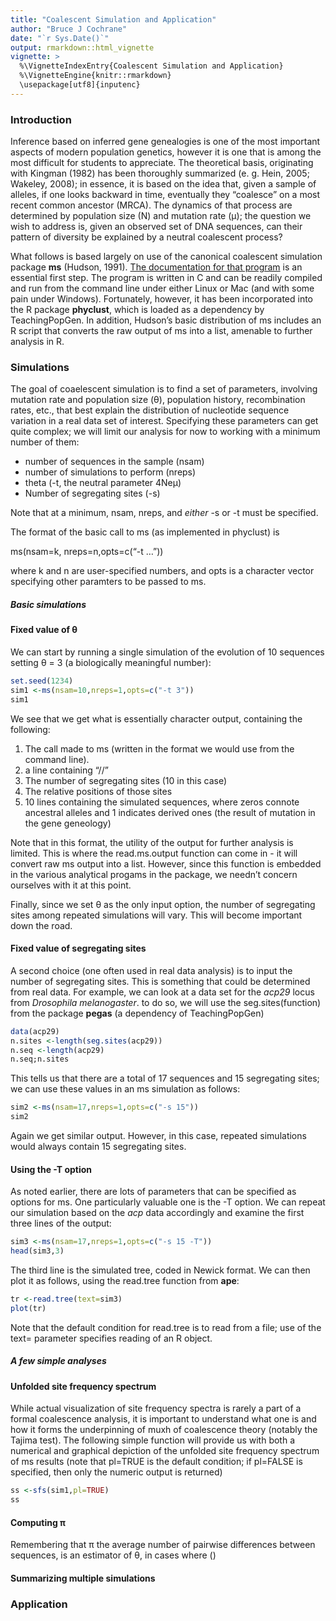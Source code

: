 ```yaml
---
title: "Coalescent Simulation and Application"
author: "Bruce J Cochrane"
date: "`r Sys.Date()`"
output: rmarkdown::html_vignette
vignette: >
  %\VignetteIndexEntry{Coalescent Simulation and Application}
  %\VignetteEngine{knitr::rmarkdown}
  \usepackage[utf8]{inputenc}
---
```

### Introduction

Inference based on inferred gene genealogies is one of the most important aspects of modern population genetics, however it is one that is among the most difficult for students to appreciate.  The theoretical basis, originating with Kingman (1982) has been thoroughly summarized (e. g. Hein, 2005; Wakeley, 2008); in essence, it is based on the idea that, given a sample of alleles, if one looks backward in time, eventually they “coalesce” on a most recent common ancestor (MRCA).    The dynamics of that process are determined by population size (N) and mutation rate (µ); the question we wish to address is, given an observed set of DNA sequences, can their pattern of diversity be explained by a neutral coalescent process?

What follows is based largely on use of the canonical coalescent simulation package **ms** (Hudson, 1991).  [The documentation for that program](https://webshare.uchicago.edu/users/rhudson1/Public/ms.folder/msdoc.pdf?ticket=t_DunQ7c99) is an essential first step.  The program is written in C and can be readily compiled and run from the command line under either Linux or Mac (and with some pain under Windows). Fortunately, however, it has been incorporated into the R package **phyclust**, which is loaded as a dependency by TeachingPopGen.  In addition, Hudson's basic distribution of ms includes an R script that converts the raw output of ms into a list, amenable to further analysis in R.

### Simulations

The goal of coaelescent simulation is to find a set of parameters, involving mutation rate and population size (&theta;), population history, recombination rates, etc., that best explain the distribution of nucleotide sequence variation in a real data set of interest.  Specifying these parameters can get quite complex; we will limit our analysis for now to working with a minimum number of them:

* number of sequences in the sample (nsam)
* number of simulations to perform (nreps)
* theta (-t, the neutral parameter 4Ne&mu;)
* Number of segregating sites (-s)

Note that at a minimum, nsam, nreps, and *either* -s or -t must be specified.  

The format of the basic call to ms (as implemented in phyclust) is

ms(nsam=k, nreps=n,opts=c("-t ..."))

where k and n are user-specified numbers, and opts is a character vector specifying other paramters to be passed to ms.

##### Basic simulations

#### Fixed value of &theta;

We can start by running a single simulation of the evolution of 10 sequences setting &theta; = 3 (a biologically meaningful number):
```r
set.seed(1234)
sim1 <-ms(nsam=10,nreps=1,opts=c("-t 3"))
sim1
```
We see that we get what is essentially character output, containing the following:

1. The call made to ms (written in the format we would use from the command line).
2.  a line containing "//"
3.  The number of segregating sites (10 in this case)
4.  The relative positions of those sites
5.  10 lines containing the simulated sequences, where zeros connote ancestral alleles and 1 indicates derived ones (the result of mutation in the gene geneology)

Note that in this format, the utility of the output for further analysis is limited.  This is where the read.ms.output function can come in - it will convert raw ms output into a list.  However, since this function is embedded in the various analytical progams in the package, we needn't concern ourselves with it at this point.

Finally, since we set &theta; as the only input option, the number of segregating sites among repeated simulations will vary.  This will become important down the road.

#### Fixed value of segregating sites

A second choice (one often used in real data analysis) is to input the number of segregating sites.  This is something that could be determined from real data.  For example, we can look at a data set for the *acp29* locus from *Drosophila melanogaster*.  to do so, we will use the seg.sites(function) from the package **pegas** (a dependency of TeachingPopGen)

```r
data(acp29)
n.sites <-length(seg.sites(acp29))
n.seq <-length(acp29)
n.seq;n.sites
```

This tells us that there are a total of 17 sequences and 15 segregating sites; we can use these values in an ms simulation as follows:

```r
sim2 <-ms(nsam=17,nreps=1,opts=c("-s 15"))
sim2
```
Again we get similar output.  However, in this case, repeated simulations would always contain 15 segregating sites.

#### Using the -T option

As noted earlier, there are lots of parameters that can be specified as options for ms.  One particularly valuable one is the -T option.  We can repeat our simulation based on the *acp* data accordingly and examine the first three lines of the output:

```r
sim3 <-ms(nsam=17,nreps=1,opts=c("-s 15 -T"))
head(sim3,3)
```
The third line is the simulated tree, coded in Newick format.  We can then plot it as follows, using the read.tree function from **ape**:
```r
tr <-read.tree(text=sim3)
plot(tr)
```


Note that the default condition for read.tree is to read from a file; use of the text= parameter specifies reading of an R object.

##### A few simple analyses

#### Unfolded site frequency spectrum

While actual visualization of site frequency spectra is rarely a part of a formal coalescence analysis, it is important to understand what one is and how it forms the underpinning of muxh of coalescence theory (notably the Tajima test).  The following simple function will provide us with both a numerical and graphical depiction of the unfolded site frequency spectrum of ms results (note that pl=TRUE is the default condition; if pl=FALSE is specified, then only the numeric output is returned)

```r
ss <-sfs(sim1,pl=TRUE)
ss
```
#### Computing &pi;

Remembering that &pi; the average number of pairwise differences between sequences, is an estimator of &theta;, in cases where ()


#### Summarizing multiple simulations

#### 

### Application